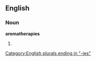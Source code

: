 ==English==

===Noun===
'''aromatherapies'''

# {{plural of|[[aromatherapy]]}}

[[Category:English plurals ending in "-ies"]]
